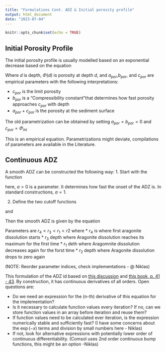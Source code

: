 ```yaml
---
title: "Formulations Cont. ADZ & Initial porosity profile"
output: html_document
date: "2023-07-04"
---
```


```r
knitr::opts_chunk$set(echo = TRUE)
```

## Initial Porosity Profile

The initial porosity profile is usually modelled based on an exponential decrease based on the equation
```{=latex}
\begin{equation}
\Phi(d) = a_{por} \exp(- b_{por} d) + c_{por}
\end{equation}

```
Where $d$ is depth, $\Phi(d)$ is porosity at depth $d$, and $a_{por}$,$b_{por}$, and $c_{por}$ are empirical parameters with the following interpretations:

* $c_{por}$ is the limit porosity
* $b_{por}$ is a "Compressibility constant"that determines how fast porosity approaches $c_{por}$ with depth
* $a_{por} + c_{por}$ is the porosity at the sediment surface

The old parametrization can be obtained by setting $a_{por}=b_{por}=0$ and $c_{por}=\Phi_{ini}$

This is an empirical equation. Parametrizations might deviate, compilations of parameters are available in the Literature.

## Continuous ADZ
A smooth ADZ can be constructed the following way:
1. Start with the function
```{=Latex}
\begin{equation}
f(x) = 
\begin{cases}
\exp(t^{-ax})  & \text{for} x>0 \\
0 & \text{ else}
\end{cases}
\end{equation}
```
here, $a>0$ is a parameter. It determines how fast the onset of the ADZ is. In standard constructions, $a = 1$.

2. Define the two cutoff functions
```{=Latex}
\begin{equation}
h_1(x) = 
\frac{f(r_1 - x)}{f(r_2 - x) + f(x - r_1)}
\end{equation}
```
and 
```{=Latex}
\begin{equation}
h_2(x) = 
\frac{f(- r_3 + x)}{f(- r_4 + x) + f( - x + r_3)}
\end{equation}
```

Then the smooth ADZ is given by the equation
```{=Latex}
\begin{equation}
h(x) = h_1(x) h_2(x)
\end{equation}
```

Parameters are $r_4 < r_3 < r_1 < r2$ where
* $r_4$ is where first aragonite dissolution starts
* $r_3$ depth where Aragonite dissolution reaches its maximum for the first time
* $r_1$ deth where Aragomnite dissolution decreases again for the forst time
* $r_2$ depth where Aragonite dissolution drops to zero again

(NOTE: Reorder parameter indices, check implementations - @ Niklas)

This formulation of the ADZ id based on [this discussion](https://math.stackexchange.com/questions/101480/are-there-other-kinds-of-bump-functions-than-e-frac1x2-1) and [this book, p. 41 - 43](https://doi.org/10.1007/978-1-4419-9982-5). By construction, it has continuous derivatives of all orders. Open questions are:

* Do we need an expression for the (n-th) derivative of this equation for the implementation?
* Is it necessary to calculate function values every iteration? If no, can we store function values in an array before iteration and reuse them?
* If function values need to be calculated ever iteration, is the expression numerically stable and sufficiently fast? (I have  some concerns about the $\exp(-x)$ terms and division by small numbers here - Niklas)
* If not, look for alternative expressions with potentially lower order of continuous differentiability. (Comsol uses 2nd order continuous bump functions, this might be an option -Niklas)